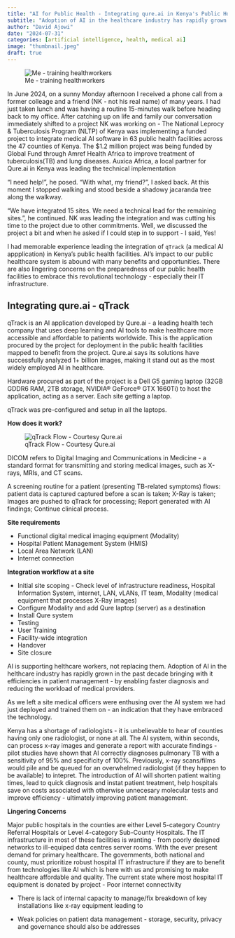 ```yaml
---
title: "AI for Public Health - Integrating qure.ai in Kenya's Public Hospitals"
subtitle: "Adoption of AI in the healthcare industry has rapidly grown in the past decade bringing with it efficiency in patient management - by enabling faster diagnosis and reducing the workload of medical providers. AI is supporting helthcare workers, not replacing them. "
author: "David Ajowi"
date: "2024-07-31"
categories: [artificial intelligence, health, medical ai]
image: "thumbnail.jpeg"
draft: true
---
```


![Me - training healthworkers](thumbnail.jpeg "Me - training healthworkers")

In June 2024, on a sunny Monday afternoon I received a phone call from a former colleage and a friend (NK - not his real name)  of many years. I had just taken lunch and was having a routine 15-minutes walk before heading back to my office. After catching up on life and family our conversation immediately shifted to a project NK was working on - The National Leprocy & Tuberculosis Program (NLTP) of Kenya was implementing a funded project to integrate medical AI software in 63 public health facilities across the 47 counties of Kenya. The $1.2 million project was being funded by Global Fund through Amref Health Africa to improve treatment of tuberculosis(TB) and lung diseases. Auxica Africa,  a local partner for Qure.ai in Kenya was leading the technical implementation

"I need help!", he posed. "With what, my friend?", I asked back. At this moment I stopped walking and stood beside a shadowy jacaranda tree along the walkway.

"We have integrated 15 sites. We need a technical lead for the remaining sites.", he continued. NK was leading the integration and was cutting his time to the project due to other commitments. Well, we discussed the project a bit and when he asked if I could step in to support - I said, Yes!

I had memorable experience leading the integration of `qTrack` (a medical AI appplication) in Kenya's public health facilities. AI's impact to our public healthcare system is abound with many benefits and opportunities. There are also lingering concerns on the preparedness of our public health facilities to embrace this revolutional technology - especially their IT infrastructure.

## Integrating qure.ai - qTrack

qTrack is an AI application developed by Qure.ai - a leading health tech company that uses deep learning and AI tools to make healthcare more accessible and affordable to patients worldwide. This is the application procured by the project for deployment in the public health facilities mapped to benefit from the project. Qure.ai says its solutions have successfully analyzed 1+ billion images, making it stand out as the most widely employed AI in healthcare. 

Hardware procured as part of the project is a Dell G5 gaming laptop (32GB GDDR6 RAM, 2TB storage, NVIDIA® GeForce® GTX 1660Ti) to host the application, acting as a server. Each site getting a laptop. 

qTrack was pre-configured and setup in all the laptops.

**How does it work?**

![qTrack Flow - Courtesy Qure.ai](qtrack.png "qTrack Flow")

DICOM refers to Digital Imaging and Communications in Medicine - a standard format for transmitting and storing medical images, such as X-rays, MRIs, and CT scans.

A screening routine for a patient (presenting TB-related symptoms) flows: patient data is captured captured before a scan is taken; X-Ray is taken; Images are pushed to qTrack for processing; Report generated with AI findings; Continue clinical process.

**Site requirements**

- Functional digital medical imaging equipment (Modality)
- Hospital Patient Management System (HMIS)
- Local Area Network (LAN)
- Internet connection

**Integration workflow at a site**

- Initial site scoping - Check level of infrastructure readiness, Hospital Information System, internet, LAN, vLANs, IT team, Modality (medical equipment that processes X-Ray images)
- Configure Modality and add Qure laptop (server) as a destination
- Install Qure system 
- Testing
- User Training
- Facility-wide integration
- Handover
- Site closure

AI is supporting helthcare workers, not replacing them. Adoption of AI in the helthcare industry has rapidly grown in the past decade bringing with it efficiencies in patient management - by enabling faster diagnosis and reducing the workload of medical providers.

As we left a site medical officers were enthusing over the AI system we had just deployed and trained them on - an indication that they have embraced the technology.

Kenya has a shortage of radiologists - it is unbelievable to hear of counties having only one radiologist, or none at all. The AI system, within seconds, can process x-ray images and generate a report with accurate findings - pilot studies have shown that AI correctly diagnoses pulmonary TB with a sensitivity of 95% and specificity of 100%. Previously, x-ray scans/films would pile and be queued for an overwhelmed radiologist (if they happen to be available) to intepret. The introduction of AI will shorten patient waiting times, lead to quick diagnosis and instat patient treatment, help hospitals save on costs associated with otherwise unnecesary molecular tests and improve efficiency - ultimately improving patient management.

**Lingering Concerns**

Major public hospitals in the counties are either Level 5-category Country Referral Hospitals or Level 4-category Sub-County Hospitals. The IT infrastructure in most of these facilities is wanting - from poorly designed networks to ill-equiped data centres server rooms. With the ever present demand for primary healthcare. The governments, both national and county, must prioritize robust hospital IT infrastructure if they are to benefit from technologies like AI which is here with us and promising to make healthcare affordable and quality.
The current state where most hospital IT equipment is donated by project 
- Poor internet connectivity

- There is lack of internal capacity to manage/fix breakdown of key installations like x-ray equipment leading to 

- Weak policies on patient data management - storage, security, privacy and governance should also be addresses